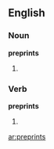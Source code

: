 ==English==

===Noun===
'''preprints'''

# {{plural of|[[preprint]]}}

===Verb===
'''preprints'''

# {{third-person singular of|[[preprint]]}}

[[ar:preprints]]